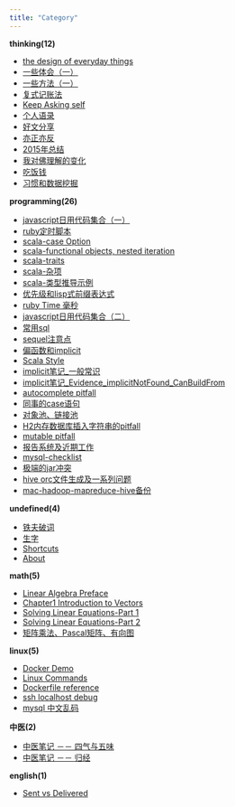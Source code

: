 ```yaml
---
title: "Category"
---
```


**thinking(12)**

* [the design of everyday things](2015-05-10-the_design_of_everyday_things.html)
* [一些体会（一）](2015-05-10-一些体会（一）.html)
* [一些方法（一）](2015-05-10-一些方法（一）.html)
* [复式记账法](2015-05-11-复式记账法.html)
* [Keep Asking self](2015-06-03-keep-asking-self.html)
* [个人语录](2015-07-09-个人语录.html)
* [好文分享](2015-08-16-share-doc.html)
* [亦正亦反](2016-01-02-亦正亦反.html)
* [2015年总结](2016-01-24-2015年总结.html)
* [我对佛理解的变化](2016-01-27-my_opinion_on_buddha.html)
* [吃饭钱](2016-03-08-吃饭钱.html)
* [习惯和数据挖掘](2016-11-11-习惯和数据挖掘.html)

**programming(26)**

* [javascript日用代码集合（一）](2015-05-11-javascript日用代码集合（一）.html)
* [ruby定时脚本](2015-05-11-ruby定时脚本.html)
* [scala-case Option](2015-05-15-scala-case_Option.html)
* [scala-functional objects, nested iteration](2015-05-15-scala-functional_objects,_nested_iteration.html)
* [scala-traits](2015-05-15-scala-traits.html)
* [scala-杂项](2015-05-15-scala-杂项.html)
* [scala-类型推导示例](2015-05-20-scala-类型推导示例.html)
* [优先级和lisp式前缀表达式](2015-05-21-优先级和lisp式前缀表达式.html)
* [ruby Time 毫秒](2015-05-26-ruby_time注意点.html)
* [javascript日用代码集合（二）](2015-06-09-javascript日用代码集合（二）.html)
* [常用sql](2015-07-02-常用sql.html)
* [sequel注意点](2015-07-14-sequel注意点.html)
* [偏函数和implicit](2015-07-29-偏函数和implicit.html)
* [Scala Style](2015-07-30-scala_style.html)
* [implicit笔记_一般常识](2015-10-20-implicit笔记_一般常识.html)
* [implicit笔记_Evidence_implicitNotFound_CanBuildFrom](2015-10-22-implicit笔记_Evidence_implicitNotFound_CanBuildFrom.html)
* [autocomplete pitfall](2015-10-29-autocomplete_pitfall.html)
* [同事的case语句](2015-11-04-同事的case语句.html)
* [对象池、链接池](2015-11-20-object_pool.html)
* [H2内存数据库插入字符串的pitfall](2016-01-14-h2_sql_pitfall.html)
* [mutable pitfall](2016-01-20-mutable_pitfall.html)
* [报告系统及近期工作](2016-11-05-报告系统及近期工作.html)
* [mysql-checklist](2016-11-12-mysql-checklist.html)
* [极端的jar冲突](2016-11-17-极端的jar冲突.html)
* [hive orc文件生成及一系列问题](2016-11-19-hive-orc文件生成及一系列问题.html)
* [mac-hadoop-mapreduce-hive备份](mac-hadoop-mapreduce-hive备份.html)

**undefined(4)**

* [铁夫破词](2015-05-16-铁夫破词.html)
* [生字](2015-06-26-生字.html)
* [Shortcuts](2015-07-09-shortcuts.html)
* [About](about.html)

**math(5)**

* [Linear Algebra Preface](2015-06-07-linear-algebra-preface.html)
* [Chapter1 Introduction to Vectors](2015-06-08-Chapter_1_Introduction_to_Vectors.html)
* [Solving Linear Equations-Part 1](2015-06-16-Solving_Linear_Equations-Part_1.html)
* [Solving Linear Equations-Part 2](2015-06-30-Solving_Linear_Equations-Part_2.html)
* [矩阵乘法、Pascal矩阵、有向图](2015-08-08-矩阵乘法、Pascal矩阵、有向图.html)

**linux(5)**

* [Docker Demo](2015-07-28-docker_demo.html)
* [Linux Commands](2015-07-28-linux_commands.html)
* [Dockerfile reference](2015-07-29-dockerfile_ref.html)
* [ssh localhost debug](2016-07-28-一次ssh_localhost.html)
* [mysql 中文乱码](2016-11-05-mysql-中文乱码.html)

**中医(2)**

* [中医笔记 －－ 四气与五味](2016-01-02-中药笔记－四气与五味.html)
* [中医笔记 －－ 归经](2016-01-02-中药笔记－归经.html)

**english(1)**

* [Sent vs Delivered](2016-01-13-send_vs_deliver.html)
